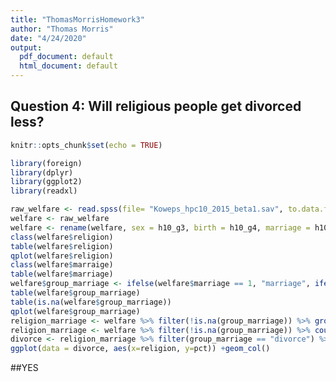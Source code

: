 ```yaml
---
title: "ThomasMorrisHomework3"
author: "Thomas Morris"
date: "4/24/2020"
output:
  pdf_document: default
  html_document: default
---
```

## Question 4: Will religious people get divorced less?
```r
knitr::opts_chunk$set(echo = TRUE)
```
```r
library(foreign)
library(dplyr)
library(ggplot2)
library(readxl)

raw_welfare <- read.spss(file= "Koweps_hpc10_2015_beta1.sav", to.data.frame = T)
welfare <- raw_welfare
welfare <- rename(welfare, sex = h10_g3, birth = h10_g4, marriage = h10_g10, religion = h10_g11, income = p1002_8aq1, code_job = h10_eco9, code_region = h10_reg7)
class(welfare$religion)
table(welfare$religion)
qplot(welfare$religion)
class(welfare$marraige)
table(welfare$marriage)
welfare$group_marriage <- ifelse(welfare$marriage == 1, "marriage", ifelse(welfare$marriage == 3, "divorce", NA))
table(welfare$group_marriage)
table(is.na(welfare$group_marriage))
qplot(welfare$group_marriage)
religion_marriage <- welfare %>% filter(!is.na(group_marriage)) %>% group_by(religion, group_marriage) %>% summarise(n = n()) %>% mutate(tot_group = sum(n)) %>% mutate(pct = round(n/tot_group*100, 1))
religion_marriage <- welfare %>% filter(!is.na(group_marriage)) %>% count(religion, group_marriage) %>% group_by(religion) %>% mutate(pct = round(n/sum(n)*100,1))
divorce <- religion_marriage %>% filter(group_marriage == "divorce") %>% select(religion, pct)
ggplot(data = divorce, aes(x=religion, y=pct)) +geom_col()

```

##YES


